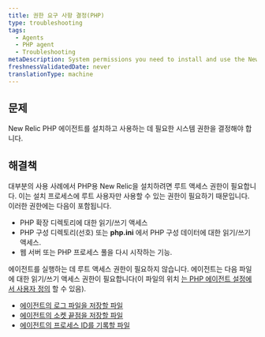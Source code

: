 ```yaml
---
title: 권한 요구 사항 결정(PHP)
type: troubleshooting
tags:
  - Agents
  - PHP agent
  - Troubleshooting
metaDescription: System permissions you need to install and use the New Relic PHP agent.
freshnessValidatedDate: never
translationType: machine
---
```


## 문제

New Relic PHP 에이전트를 설치하고 사용하는 데 필요한 시스템 권한을 결정해야 합니다.

## 해결책

대부분의 사용 사례에서 PHP용 New Relic을 설치하려면 루트 액세스 권한이 필요합니다. 이는 설치 프로세스에 루트 사용자만 사용할 수 있는 권한이 필요하기 때문입니다. 이러한 권한에는 다음이 포함됩니다.

* PHP 확장 디렉토리에 대한 읽기/쓰기 액세스
* PHP 구성 디렉토리(선호) 또는 **php.ini** 에서 PHP 구성 데이터에 대한 읽기/쓰기 액세스.
* 웹 서버 또는 PHP 프로세스 풀을 다시 시작하는 기능.

에이전트를 실행하는 데 루트 액세스 권한이 필요하지 않습니다. 에이전트는 다음 파일에 대한 읽기/쓰기 액세스 권한이 필요합니다(이 파일의 위치 [는 PHP 에이전트 설정에서 사용자 정의](/docs/php/php-agent-phpini-settings) 할 수 있음).

* [에이전트의 로그 파일을 저장할 파일](/docs/php/php-agent-phpini-settings#inivar-daemon-logfile)
* [에이전트의 소켓 끝점을 저장할 파일](/docs/php/php-agent-phpini-settings#inivar-daemon-port)
* [에이전트의 프로세스 ID를 기록할 파일](/docs/php/php-agent-phpini-settings#inivar-daemon-pidfile)